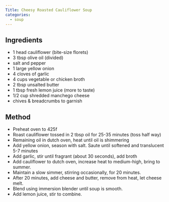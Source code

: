 ```yaml
---
Title: Cheesy Roasted Cauliflower Soup
categories:
  - soup
---
```


## Ingredients
- 1 head cauliflower (bite-size florets)
- 3 tbsp olive oil (divided)
- salt and pepper
- 1 large yellow onion
- 4 cloves of garlic
- 4 cups vegetable or chicken broth
- 2 tbsp unsalted butter
- 1 tbsp fresh lemon juice (more to taste)
- 1/2 cup shredded manchego cheese
- chives & breadcrumbs to garnish

## Method
- Preheat oven to 425f
- Roast cauliflower tossed in 2 tbsp oil for 25-35 minutes (toss half way)
- Remaining oil in dutch oven, heat until oil is shimmering
- Add yellow onion, season with salt.  Saute until softened and translucent 5-7 minutes
- Add garlic, stir until fragrant (about 30 seconds), add broth
- Add cauliflower to dutch oven, increase heat to medium-high, bring to summer.
- Maintain a slow simmer, stirring occasionally, for 20 minutes.
- After 20 minutes, add cheese and butter, remove from heat, let cheese melt.
- Blend using immersion blender until soup is smooth.
- Add lemon juice, stir to combine.